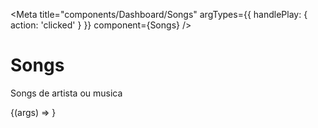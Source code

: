 
<Meta
  title="components/Dashboard/Songs"
  argTypes={{ handlePlay: { action: 'clicked' } }}
  component={Songs}
/>

# Songs

Songs de artista ou musica

<ArgsTable of={Songs} />

<Canvas>
  <Story
    name="Songs Component"
    args={{
      ...Songs.defaultProps,
      trackResults: [
        {
          title: 'Magic',
          artist: 'Coldplay',
          duration: '3:43',
          albumUrl: [
            undefined,
            undefined,
            {
              url: 'https://rsdias-storage.s3.amazonaws.com/fundozinza.jpg',
            },
          ],
        },
      ],
    }}
  >
    {(args) => <Songs {...args} />}
  </Story>
</Canvas>
